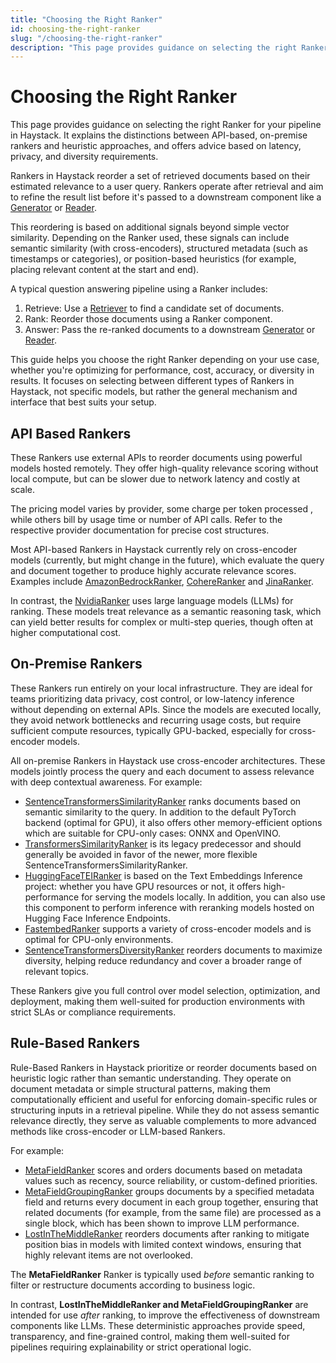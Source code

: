 ```yaml
---
title: "Choosing the Right Ranker"
id: choosing-the-right-ranker
slug: "/choosing-the-right-ranker"
description: "This page provides guidance on selecting the right Ranker for your pipeline in Haystack. It explains the distinctions between API-based, on-premise rankers and heuristic approaches, and offers advice based on latency, privacy, and diversity requirements."
---
```


# Choosing the Right Ranker

This page provides guidance on selecting the right Ranker for your pipeline in Haystack. It explains the distinctions between API-based, on-premise rankers and heuristic approaches, and offers advice based on latency, privacy, and diversity requirements.

Rankers in Haystack reorder a set of retrieved documents based on their estimated relevance to a user query. Rankers operate after retrieval and aim to refine the result list before it's passed to a downstream component like a [Generator](../generators.mdx) or [Reader](../readers.mdx).

This reordering is based on additional signals beyond simple vector similarity. Depending on the Ranker used, these signals can include semantic similarity (with cross-encoders), structured metadata (such as timestamps or categories), or position-based heuristics (for example, placing relevant content at the start and end).

A typical question answering pipeline using a Ranker includes:

1. Retrieve: Use a [Retriever](../retrievers.mdx) to find a candidate set of documents.
2. Rank: Reorder those documents using a Ranker component.
3. Answer: Pass the re-ranked documents to a downstream [Generator](../generators.mdx) or [Reader](../readers.mdx).

This guide helps you choose the right Ranker depending on your use case, whether you're optimizing for performance, cost, accuracy, or diversity in results. It focuses on selecting between different types of Rankers in Haystack, not specific models, but rather the general mechanism and interface that best suits your setup.

## API Based Rankers

These Rankers use external APIs to reorder documents using powerful models hosted remotely. They offer high-quality relevance scoring without local compute, but can be slower due to network latency and costly at scale.

The pricing model varies by provider, some charge per token processed , while others bill by usage time or number of API calls. Refer to the respective provider documentation for precise cost structures.

Most API-based Rankers in Haystack currently rely on cross-encoder models (currently, but might change in the future), which evaluate the query and document together to produce highly accurate relevance scores. Examples include [AmazonBedrockRanker](amazonbedrockranker.mdx), [CohereRanker](cohereranker.mdx) and [JinaRanker](jinaranker.mdx).

In contrast, the [NvidiaRanker](nvidiaranker.mdx) uses large language models (LLMs) for ranking. These models treat relevance as a semantic reasoning task, which can yield better results for complex or multi-step queries, though often at higher computational cost.

## On-Premise Rankers

These Rankers run entirely on your local infrastructure. They are ideal for teams prioritizing data privacy, cost control, or low-latency inference without depending on external APIs. Since the models are executed locally, they avoid network bottlenecks and recurring usage costs, but require sufficient compute resources, typically GPU-backed, especially for cross-encoder models.

All on-premise Rankers in Haystack use cross-encoder architectures. These models jointly process the query and each document to assess relevance with deep contextual awareness. For example:

- [SentenceTransformersSimilarityRanker](sentencetransformerssimilarityranker.mdx) ranks documents based on semantic similarity to the query. In addition to the default PyTorch backend (optimal for GPU), it also offers other memory-efficient options which are suitable for CPU-only cases: ONNX and OpenVINO.
- [TransformersSimilarityRanker](transformerssimilarityranker.mdx) is its legacy predecessor and should generally be avoided in favor of the newer, more flexible SentenceTransformersSimilarityRanker.
- [HuggingFaceTEIRanker](huggingfaceteiranker.mdx) is based on the Text Embeddings Inference project: whether you have GPU resources or not, it offers high-performance for serving the models locally. In addition, you can also use this component to perform inference with reranking models hosted on Hugging Face Inference Endpoints.
- [FastembedRanker](fastembedranker.mdx) supports a variety of cross-encoder models and is optimal for CPU-only environments.
- [SentenceTransformersDiversityRanker](sentencetransformersdiversityranker.mdx) reorders documents to maximize diversity, helping reduce redundancy and cover a broader range of relevant topics.

These Rankers give you full control over model selection, optimization, and deployment, making them well-suited for production environments with strict SLAs or compliance requirements.

## Rule-Based Rankers

Rule-Based Rankers in Haystack prioritize or reorder documents based on heuristic logic rather than semantic understanding. They operate on document metadata or simple structural patterns, making them computationally efficient and useful for enforcing domain-specific rules or structuring inputs in a retrieval pipeline. While they do not assess semantic relevance directly, they serve as valuable complements to more advanced methods like cross-encoder or LLM-based Rankers.

For example:

- [MetaFieldRanker](metafieldranker.mdx) scores and orders documents based on metadata values such as recency, source reliability, or custom-defined priorities.
- [MetaFieldGroupingRanker](metafieldgroupingranker.mdx) groups documents by a specified metadata field and returns every document in each group together, ensuring that related documents (for example, from the same file) are processed as a single block, which has been shown to improve LLM performance.
- [LostInTheMiddleRanker](lostinthemiddleranker.mdx) reorders documents after ranking to mitigate position bias in models with limited context windows, ensuring that highly relevant items are not overlooked.

The **MetaFieldRanker** Ranker is typically used _before_ semantic ranking to filter or restructure documents according to business logic.

In contrast, **LostInTheMiddleRanker and MetaFieldGroupingRanker** are intended for use _after_ ranking, to improve the effectiveness of downstream components like LLMs. These deterministic approaches provide speed, transparency, and fine-grained control, making them well-suited for pipelines requiring explainability or strict operational logic.
